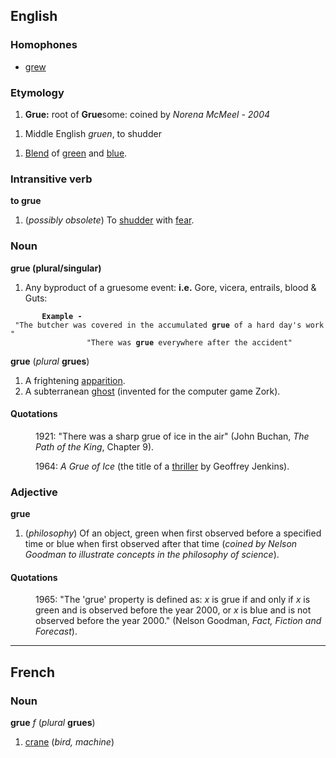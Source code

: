 ==English==
===Homophones===
*[[grew]]

===Etymology===
#'''Grue:''' root of '''Grue'''some: coined by ''Norena McMeel - 2004''

#Middle English ''gruen'', to shudder

#[[Blend]] of [[green]] and [[blue]].

===Intransitive verb===
'''to grue'''
#(''possibly obsolete'') To [[shudder]] with [[fear]].

===Noun===
'''grue (plural/singular)'''
# Any byproduct of a gruesome event: '''i.e.''' Gore, vicera, entrails, blood & Guts: 
        '''Example -''' "The butcher was covered in the accumulated '''grue''' of a hard day's work" 
                  "There was '''grue''' everywhere after the accident"

'''grue''' (''plural'' '''grues''')
#A frightening [[apparition]].
#A subterranean [[ghost]] (invented for the computer game Zork).

====Quotations====
:1921: "There was a sharp grue of ice in the air" (John Buchan, ''The Path of the King'', Chapter 9).

:1964: ''A Grue of Ice'' (the title of a [[thriller]] by Geoffrey Jenkins).



===Adjective===
'''grue'''
#(''philosophy'') Of an object, green when first observed before a specified time or blue when first observed after that time (''coined by Nelson Goodman to illustrate concepts in the philosophy of science'').

====Quotations====
:1965: "The 'grue' property is defined as: ''x'' is grue if and only if ''x'' is green and is observed before the year 2000, or ''x'' is blue and is not observed before the year 2000." (Nelson Goodman, ''Fact, Fiction and Forecast'').

----
==French==
===Noun===
'''grue''' ''f'' (''plural'' '''grues''')

#[[crane]] (''bird, machine'')